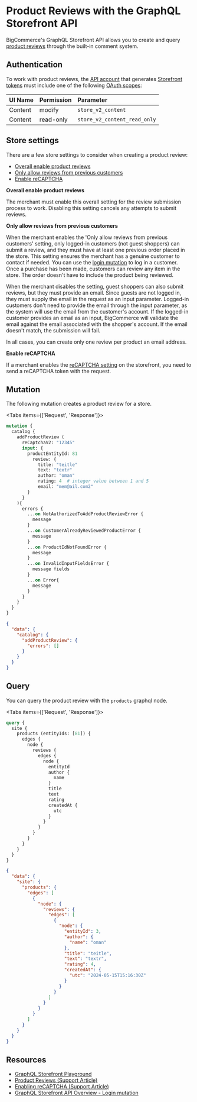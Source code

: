 # Product Reviews with the GraphQL Storefront API

BigCommerce's GraphQL Storefront API allows you to create and query [product reviews](https://support.bigcommerce.com/s/article/Managing-Reviews) through the built-in comment system. 


## Authentication

To work with product reviews, the [API account](/docs/start/authentication/api-accounts) that generates [Storefront tokens](/docs/rest-authentication/tokens) must include one of the following [OAuth scopes](/docs/start/authentication/api-accounts#oauth-scopes):

| UI Name | Permission | Parameter |
|:--------|:-----------|:----------|
| Content | modify | `store_v2_content` |
| Content | read-only | `store_v2_content_read_only` |

## Store settings

There are a few store settings to consider when creating a product review:

- [Overall enable product reviews](https://support.bigcommerce.com/s/article/Managing-Reviews?language=en_US#enable)
- [Only allow reviews from previous customers](https://support.bigcommerce.com/s/article/Managing-Reviews?language=en_US#enable)
- [Enable reCAPTCHA](https://support.bigcommerce.com/s/article/Updating-Themes-with-reCAPTCHA-v2)

**Overall enable product reviews**

The merchant must enable this overall setting for the review submission process to work. Disabling this setting cancels any attempts to submit reviews.

**Only allow reviews from previous customers**

When the merchant enables the 'Only allow reviews from previous customers' setting, only logged-in customers (not guest shoppers) can submit a review, and they must have at least one previous order placed in the store.
This setting ensures the merchant has a genuine customer to contact if needed. You can use the [login mutation](/docs/storefront/graphql#customer-login) to log in a customer.
Once a purchase has been made, customers can review any item in the store. The order doesn't have to include the product being reviewed. 

When the merchant disables the setting, guest shoppers can also submit reviews, but they must provide an email. Since guests are not logged in, they must supply the email in the request as an input parameter.
Logged-in customers don't need to provide the email through the input parameter, as the system will use the email from the customer's account.
If the logged-in customer provides an email as an input, BigCommerce will validate the email against the email associated with the shopper's account. If the email doesn't match, the submission will fail.

In all cases, you can create only one review per product an email address.

**Enable reCAPTCHA**

If a merchant enables the [reCAPTCHA setting](https://support.bigcommerce.com/s/article/Updating-Themes-with-reCAPTCHA-v2) on the storefront, you need to send a reCAPTCHA token with the request.

## Mutation

The following mutation creates a product review for a store.


<Tabs items={['Request', 'Response']}>
<Tab>

```graphql filename="Example request: Create a product review" showLineNumbers copy
mutation {
  catalog {
    addProductReview (
      reCaptchaV2: "12345"
      input: {
        productEntityId: 81
          review: {
            title: "teitle"
            text: "textr"
            author: "oman"
            rating: 4  # integer value between 1 and 5
            email: "mem@ail.com2"
        }
      }
    ){
      errors {
        ...on NotAuthorizedToAddProductReviewError {
          message
        }
        ...on CustomerAlreadyReviewedProductError {
          message
        }
        ...on ProductIdNotFoundError {
          message
        }
        ...on InvalidInputFieldsError {
          message fields
        }
        ...on Error{
          message
        }
      }
    }
  }
}
```

</Tab>
<Tab>

```json filename="Example success response: Create a product review" showLineNumbers copy
{
  "data": {
    "catalog": {
      "addProductReview": {
        "errors": []
      }
    }
  }
}
```

</Tab>
</Tabs>


## Query


You can query the product review with the `products` graphql node.

<Tabs items={['Request', 'Response']}>
<Tab>

```graphql filename="Example request: Query a product review" showLineNumbers copy
query {
  site {
    products (entityIds: [81]) {
      edges {
        node {
          reviews {
            edges {
              node {
                entityId
                author {
                  name
                }
                title
                text
                rating
                createdAt {
                  utc
                }
              }
            }
          }
        }
      }
    }
  }
}
```

</Tab>
<Tab>

```json filename="Example response: Query a product review" showLineNumbers copy
{
  "data": {
    "site": {
      "products": {
        "edges": [
          {
            "node": {
              "reviews": {
                "edges": [
                  {
                    "node": {
                      "entityId": 3,
                      "author": {
                        "name": "oman"
                      },
                      "title": "teitle",
                      "text": "textr",
                      "rating": 4,
                      "createdAt": {
                        "utc": "2024-05-15T15:16:30Z"
                      }
                    }
                  }
                ]
              }
            }
          }
        ]
      }
    }
  }
}
```

</Tab>
</Tabs>

## Resources

- [GraphQL Storefront Playground](https://developer.bigcommerce.com/graphql-storefront/playground)
- [Product Reviews (Support Article)](https://support.bigcommerce.com/s/article/Managing-Reviews)
- [Enabling reCAPTCHA (Support Article)](https://support.bigcommerce.com/s/article/Updating-Themes-with-reCAPTCHA-v2)
- [GraphQL Storefront API Overview - Login mutation](/docs/storefront/graphql#customer-login)